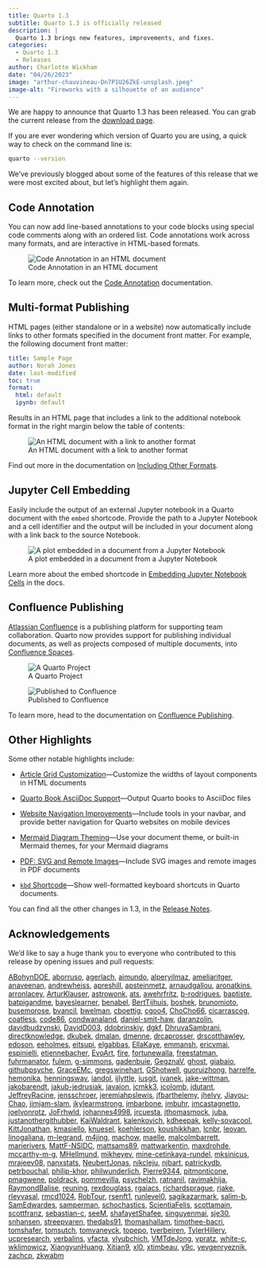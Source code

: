 ```yaml
---
title: Quarto 1.3 
subtitle: Quarto 1.3 is officially released
description: |
  Quarto 1.3 brings new features, improvements, and fixes.
categories:
  - Quarto 1.3
  - Releases
author: Charlotte Wickham
date: "04/26/2023"
image: "arthur-chauvineau-Dn7P1U26ZkE-unsplash.jpeg"
image-alt: "Fireworks with a silhouette of an audience"
---
```


We are happy to announce that Quarto 1.3 has been released. You can grab the current release from the [download page](/docs/download/index.qmd).

If you are ever wondering which version of Quarto you are using, a quick way to check on the command line is:

``` .bash
quarto --version
```

We've previously blogged about some of the features of this release that we were most excited about, but let's highlight them again.

## Code Annotation

You can now add line-based annotations to your code blocks using special code comments along with an ordered list. Code annotations work across many formats, and are interactive in HTML-based formats.

![Code Annotation in an HTML document](../2023-03-13-code-annotation/annotation.png){fig-alt="Screenshot a code chunk with annotations. Annotations appear in the code chunk as numbers within circles, and repeat below the code chunk along with the text content of the annotations."}

To learn more, check out the [Code Annotation](/docs/authoring/code-annotation.qmd) documentation.

## Multi-format Publishing

HTML pages (either standalone or in a website) now automatically include links to other formats specified in the document front matter. For example, the following document front matter:

``` yaml
title: Sample Page
author: Norah Jones
date: last-modified
toc: true
format: 
  html: default
  ipynb: default
```

Results in an HTML page that includes a link to the additional notebook format in the right margin below the table of contents:

![An HTML document with a link to another format](/docs/output-formats/images/other-format.png){.border fig-alt="Screenshot of an HTML page that includes a link to the Jupyter format below the table of contents under the heading Other Formats."}

Find out more in the documentation on [Including Other Formats](/docs/output-formats/html-multi-format.qmd).

## Jupyter Cell Embedding

Easily include the output of an external Jupyter notebook in a Quarto document with the `embed` shortcode. Provide the path to a Jupyter Notebook and a cell identifier and the output will be included in your document along with a link back to the source Notebook.

![A plot embedded in a document from a Jupyter Notebook](../2023-03-17-jupyter-cell-embedding/embed.png){fig-alt="A screenshot of a Quarto page that includes a plot, below the plot is the phrase Source: penguins.ipynb."}

Learn more about the embed shortcode in [Embedding Jupyter Notebook Cells](/docs/authoring/notebook-embed.qmd) in the docs.

## Confluence Publishing

[Atlassian Confluence](https://www.atlassian.com/software/confluence) is a publishing platform for supporting team collaboration. Quarto now provides support for publishing individual documents, as well as projects composed of multiple documents, into [Confluence Spaces](https://support.atlassian.com/confluence-cloud/docs/use-spaces-to-organize-your-work/).

::: {layout="[800,969]"}
![A Quarto Project](/docs/publishing/images/confluence-project.png){fig-alt="A screenshot of a Quarto project in VS Code. On the left in the Explorer, the project folder is called 'Guide-site', and contains folders 'authoring', and 'computation', along with some other files. A document from the folder 'python' inside the folder 'computations' with the title 'Using Python - site' is open in the Source Pane. "}

![Published to Confluence](/docs/publishing/images/confluence-site.png){fig-alt="A screenshot of Space in Confluence. On the left in the Sdiebar under Pages is a page called 'Guide-site'. Nested under this page are pages called 'authoring', and 'computation', along with some other pages. The 'computation' page item is expanded and shows a page called 'Using Python - site', nested under a page called 'python'. A page is displayed on the right with the title 'Using Python - site'"}
:::

To learn more, head to the documentation on [Confluence Publishing](/docs/publishing/confluence.qmd).

## Other Highlights

Some other notable highlights include:

-   [Article Grid Customization](/docs/output-formats/page-layout.qmd#grid-customization)---Customize the widths of layout components in HTML documents

-   [Quarto Book AsciiDoc Support](/docs/books/book-basics.qmd)---Output Quarto books to AsciiDoc files

-   [Website Navigation Improvements](/docs/prerelease/1.3/website-nav.qmd)---Include tools in your navbar, and provide better navigation for Quarto websites on mobile devices

-   [Mermaid Diagram Theming](/docs/authoring/diagrams.qmd#mermaid-theming)---Use your document theme, or built-in Mermaid themes, for your Mermaid diagrams 

-   [PDF: SVG and Remote Images](/docs/prerelease/1.3/pdf.qmd)---Include SVG images and remote images in PDF documents

-   [`kbd` Shortcode](/docs/authoring/markdown-basics.qmd#keyboard-shortcuts)---Show well-formatted keyboard shortcuts in Quarto documents.

You can find all the other changes in 1.3, in the [Release Notes](/docs/download/index.qmd#download-section-news).

## Acknowledgements

We'd like to say a huge thank you to everyone who contributed to this release by opening issues and pull requests:

[ABohynDOE](https://github.com/ABohynDOE), [aborruso](https://github.com/aborruso), [agerlach](https://github.com/agerlach), [aimundo](https://github.com/aimundo), [alperyilmaz](https://github.com/alperyilmaz), [ameliaritger](https://github.com/ameliaritger), [anaveenan](https://github.com/anaveenan), [andrewheiss](https://github.com/andrewheiss), [apreshill](https://github.com/apreshill), [apsteinmetz](https://github.com/apsteinmetz), [arnaudgallou](https://github.com/arnaudgallou), [aronatkins](https://github.com/aronatkins), [arronlacey](https://github.com/arronlacey), [ArturKlauser](https://github.com/ArturKlauser), [astrowonk](https://github.com/astrowonk), [ats](https://github.com/ats), [awehrfritz](https://github.com/awehrfritz), [b-rodrigues](https://github.com/b-rodrigues), [baptiste](https://github.com/baptiste), [batpigandme](https://github.com/batpigandme), [bayeslearner](https://github.com/bayeslearner), [benabel](https://github.com/benabel), [BertTijhuis](https://github.com/BertTijhuis), [boshek](https://github.com/boshek), [brunomioto](https://github.com/brunomioto), [busemorose](https://github.com/busemorose), [bvancil](https://github.com/bvancil), [bwelman](https://github.com/bwelman), [cboettig](https://github.com/cboettig), [cgoo4](https://github.com/cgoo4), [ChoCho66](https://github.com/ChoCho66), [cicarrascog](https://github.com/cicarrascog), [coatless](https://github.com/coatless), [code86](https://github.com/code86), [condwanaland](https://github.com/condwanaland), [daniel-smit-haw](https://github.com/daniel-smit-haw), [daranzolin](https://github.com/daranzolin), [davidbudzynski](https://github.com/davidbudzynski), [DavidD003](https://github.com/DavidD003), [ddobrinskiy](https://github.com/ddobrinskiy), [dgkf](https://github.com/dgkf), [DhruvaSambrani](https://github.com/DhruvaSambrani), [directknowledge](https://github.com/directknowledge), [dkubek](https://github.com/dkubek), [dmalan](https://github.com/dmalan), [dmenne](https://github.com/dmenne), [drcaprosser](https://github.com/drcaprosser), [drscotthawley](https://github.com/drscotthawley), [edoson](https://github.com/edoson), [eeholmes](https://github.com/eeholmes), [eitsupi](https://github.com/eitsupi), [elgabbas](https://github.com/elgabbas), [EllaKaye](https://github.com/EllaKaye), [emmansh](https://github.com/emmansh), [ericvmai](https://github.com/ericvmai), [espinielli](https://github.com/espinielli), [etiennebacher](https://github.com/etiennebacher), [EvoArt](https://github.com/EvoArt), [fire](https://github.com/fire), [fortunewalla](https://github.com/fortunewalla), [freestatman](https://github.com/freestatman), [fuhrmanator](https://github.com/fuhrmanator), [fulem](https://github.com/fulem), [g-simmons](https://github.com/g-simmons), [gadenbuie](https://github.com/gadenbuie), [GegznaV](https://github.com/GegznaV), [ghost](https://github.com/ghost), [giabaio](https://github.com/giabaio), [githubpsyche](https://github.com/githubpsyche), [GraceEMc](https://github.com/GraceEMc), [gregswinehart](https://github.com/gregswinehart), [GShotwell](https://github.com/GShotwell), [guoruizhong](https://github.com/guoruizhong), [harrelfe](https://github.com/harrelfe), [hemonika](https://github.com/hemonika), [henningsway](https://github.com/henningsway), [iandol](https://github.com/iandol), [ijlyttle](https://github.com/ijlyttle), [iusgit](https://github.com/iusgit), [ivanek](https://github.com/ivanek), [jake-wittman](https://github.com/jake-wittman), [jakobarendt](https://github.com/jakobarendt), [jakub-jedrusiak](https://github.com/jakub-jedrusiak), [javajon](https://github.com/javajon), [jcmkk3](https://github.com/jcmkk3), [jcolomb](https://github.com/jcolomb), [jdutant](https://github.com/jdutant), [JeffreyRacine](https://github.com/JeffreyRacine), [jensschroer](https://github.com/jensschroer), [jeremiahpslewis](https://github.com/jeremiahpslewis), [jfbarthelemy](https://github.com/jfbarthelemy), [jhelvy](https://github.com/jhelvy), [Jiayou-Chao](https://github.com/Jiayou-Chao), [jimjam-slam](https://github.com/jimjam-slam), [jkylearmstrong](https://github.com/jkylearmstrong), [jmbarbone](https://github.com/jmbarbone), [jmbuhr](https://github.com/jmbuhr), [jmcastagnetto](https://github.com/jmcastagnetto), [joelvonrotz](https://github.com/joelvonrotz), [JoFrhwld](https://github.com/JoFrhwld), [johannes4998](https://github.com/johannes4998), [jrcuesta](https://github.com/jrcuesta), [jthomasmock](https://github.com/jthomasmock), [juba](https://github.com/juba), [justanothergithubber](https://github.com/justanothergithubber), [KaiWaldrant](https://github.com/KaiWaldrant), [kalenkovich](https://github.com/kalenkovich), [kdheepak](https://github.com/kdheepak), [kelly-sovacool](https://github.com/kelly-sovacool), [KittJonathan](https://github.com/KittJonathan), [kmasiello](https://github.com/kmasiello), [knuesel](https://github.com/knuesel), [koehlerson](https://github.com/koehlerson), [koushikkhan](https://github.com/koushikkhan), [lcnbr](https://github.com/lcnbr), [leovan](https://github.com/leovan), [linogaliana](https://github.com/linogaliana), [m-legrand](https://github.com/m-legrand), [m4jing](https://github.com/m4jing), [machow](https://github.com/machow), [maelle](https://github.com/maelle), [malcolmbarrett](https://github.com/malcolmbarrett), [marierivers](https://github.com/marierivers), [MattF-NSIDC](https://github.com/MattF-NSIDC), [mattsams89](https://github.com/mattsams89), [mattwarkentin](https://github.com/mattwarkentin), [maxdrohde](https://github.com/maxdrohde), [mccarthy-m-g](https://github.com/mccarthy-m-g), [MHellmund](https://github.com/MHellmund), [mikheyev](https://github.com/mikheyev), [mine-cetinkaya-rundel](https://github.com/mine-cetinkaya-rundel), [mksinicus](https://github.com/mksinicus), [mrajeev08](https://github.com/mrajeev08), [nanxstats](https://github.com/nanxstats), [NeubertJonas](https://github.com/NeubertJonas), [nikcleju](https://github.com/nikcleju), [njbart](https://github.com/njbart), [patrickvdb](https://github.com/patrickvdb), [petrbouchal](https://github.com/petrbouchal), [philip-khor](https://github.com/philip-khor), [philwunderlich](https://github.com/philwunderlich), [Pierre9344](https://github.com/Pierre9344), [pitmonticone](https://github.com/pitmonticone), [pmagwene](https://github.com/pmagwene), [poldrack](https://github.com/poldrack), [pommevilla](https://github.com/pommevilla), [psychelzh](https://github.com/psychelzh), [ratnanil](https://github.com/ratnanil), [ravimakhija](https://github.com/ravimakhija), [RaymondBalise](https://github.com/RaymondBalise), [reuning](https://github.com/reuning), [rexdouglass](https://github.com/rexdouglass), [rgaiacs](https://github.com/rgaiacs), [richardsprague](https://github.com/richardsprague), [rjake](https://github.com/rjake), [rleyvasal](https://github.com/rleyvasal), [rmcd1024](https://github.com/rmcd1024), [RobTour](https://github.com/RobTour), [rsenft1](https://github.com/rsenft1), [runlevel0](https://github.com/runlevel0), [sagikazarmark](https://github.com/sagikazarmark), [salim-b](https://github.com/salim-b), [SamEdwardes](https://github.com/SamEdwardes), [samperman](https://github.com/samperman), [schochastics](https://github.com/schochastics), [ScientiaFelis](https://github.com/ScientiaFelis), [scottamain](https://github.com/scottamain), [scottfranz](https://github.com/scottfranz), [sebastian-c](https://github.com/sebastian-c), [seeM](https://github.com/seeM), [shafayetShafee](https://github.com/shafayetShafee), [singuyenmai](https://github.com/singuyenmai), [sje30](https://github.com/sje30), [snhansen](https://github.com/snhansen), [streepvaren](https://github.com/streepvaren), [thedabs91](https://github.com/thedabs91), [thomashallam](https://github.com/thomashallam), [timothee-bacri](https://github.com/timothee-bacri), [tomshafer](https://github.com/tomshafer), [tomsutch](https://github.com/tomsutch), [tomvaneyck](https://github.com/tomvaneyck), [topepo](https://github.com/topepo), [tverbeiren](https://github.com/tverbeiren), [TylerHillery](https://github.com/TylerHillery), [ucpresearch](https://github.com/ucpresearch), [verbalins](https://github.com/verbalins), [vfacta](https://github.com/vfacta), [vlyubchich](https://github.com/vlyubchich), [VMTdeJong](https://github.com/VMTdeJong), [vpratz](https://github.com/vpratz), [white-c](https://github.com/white-c), [wklimowicz](https://github.com/wklimowicz), [XiangyunHuang](https://github.com/XiangyunHuang), [Xitian9](https://github.com/Xitian9), [xl0](https://github.com/xl0), [xtimbeau](https://github.com/xtimbeau), [y9c](https://github.com/y9c), [yevgenryeznik](https://github.com/yevgenryeznik), [zachcp](https://github.com/zachcp), [zkwabm](https://github.com/zkwabm)
